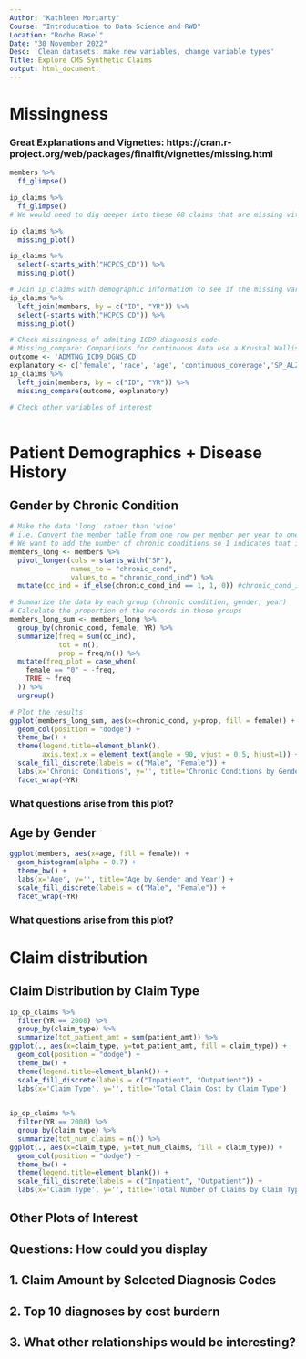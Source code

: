 ```yaml
---
Author: "Kathleen Moriarty"
Course: "Introducation to Data Science and RWD"
Location: "Roche Basel"
Date: "30 November 2022"
Desc: 'Clean datasets: make new variables, change variable types'
Title: Explore CMS Synthetic Claims
output: html_document:
---
```


# Missingness
### Great Explanations and Vignettes: https://cran.r-project.org/web/packages/finalfit/vignettes/missing.html

```r

members %>% 
  ff_glimpse()

ip_claims %>% 
  ff_glimpse()
# We would need to dig deeper into these 68 claims that are missing vital information.

ip_claims %>% 
  missing_plot()

ip_claims %>% 
  select(-starts_with("HCPCS_CD")) %>% 
  missing_plot()

# Join ip_claims with demographic information to see if the missing variables are at random when looking at demographics
ip_claims %>% 
  left_join(members, by = c("ID", "YR")) %>% 
  select(-starts_with("HCPCS_CD")) %>% 
  missing_plot()

# Check missingness of admiting ICD9 diagnosis code.
# Missing_compare: Comparisons for continuous data use a Kruskal Wallis and for discrete data a chi-squared test.
outcome <- 'ADMTNG_ICD9_DGNS_CD'
explanatory <- c('female', 'race', 'age', 'continuous_coverage','SP_ALZHDMTA')
ip_claims %>% 
  left_join(members, by = c("ID", "YR")) %>% 
  missing_compare(outcome, explanatory)

# Check other variables of interest
  
```

# Patient Demographics + Disease History


## Gender by Chronic Condition 


```r

# Make the data 'long' rather than 'wide'
# i.e. Convert the member table from one row per member per year to one row per member per chronic condition
# We want to add the number of chronic conditions so 1 indicates that it exists, otherwise 0.
members_long <- members %>%
  pivot_longer(cols = starts_with("SP"),
               names_to = "chronic_cond", 
               values_to = "chronic_cond_ind") %>% 
  mutate(cc_ind = if_else(chronic_cond_ind == 1, 1, 0)) #chronic_cond_ind: 2 means No, 1 means Yes

# Summarize the data by each group (chronic condition, gender, year)
# Calculate the proportion of the records in those groups
members_long_sum <- members_long %>% 
  group_by(chronic_cond, female, YR) %>% 
  summarize(freq = sum(cc_ind),
            tot = n(),
            prop = freq/n()) %>%
  mutate(freq_plot = case_when(
    female == "0" ~ -freq,
    TRUE ~ freq
  )) %>% 
  ungroup()

# Plot the results
ggplot(members_long_sum, aes(x=chronic_cond, y=prop, fill = female)) +
  geom_col(position = "dodge") + 
  theme_bw() +
  theme(legend.title=element_blank(), 
        axis.text.x = element_text(angle = 90, vjust = 0.5, hjust=1)) +
  scale_fill_discrete(labels = c("Male", "Female")) +
  labs(x='Chronic Conditions', y='', title='Chronic Conditions by Gender and Year') +
  facet_wrap(~YR)

```

### What questions arise from this plot?

## Age by Gender

```r
ggplot(members, aes(x=age, fill = female)) +
  geom_histogram(alpha = 0.7) +
  theme_bw() +
  labs(x='Age', y='', title='Age by Gender and Year') +
  scale_fill_discrete(labels = c("Male", "Female")) +
  facet_wrap(~YR)

```

### What questions arise from this plot?

# Claim distribution

## Claim Distribution by Claim Type

```r

ip_op_claims %>% 
  filter(YR == 2008) %>% 
  group_by(claim_type) %>% 
  summarize(tot_patient_amt = sum(patient_amt)) %>% 
ggplot(., aes(x=claim_type, y=tot_patient_amt, fill = claim_type)) +
  geom_col(position = "dodge") + 
  theme_bw() +
  theme(legend.title=element_blank()) +
  scale_fill_discrete(labels = c("Inpatient", "Outpatient")) +
  labs(x='Claim Type', y='', title='Total Claim Cost by Claim Type')

  
ip_op_claims %>% 
  filter(YR == 2008) %>% 
  group_by(claim_type) %>% 
  summarize(tot_num_claims = n()) %>% 
ggplot(., aes(x=claim_type, y=tot_num_claims, fill = claim_type)) +
  geom_col(position = "dodge") + 
  theme_bw() +
  theme(legend.title=element_blank()) +
  scale_fill_discrete(labels = c("Inpatient", "Outpatient")) +
  labs(x='Claim Type', y='', title='Total Number of Claims by Claim Type')

```

## Other Plots of Interest

## Questions: How could you display 
## 1. Claim Amount by Selected Diagnosis Codes
## 2. Top 10 diagnoses by cost burdern
## 3. What other relationships would be interesting?

